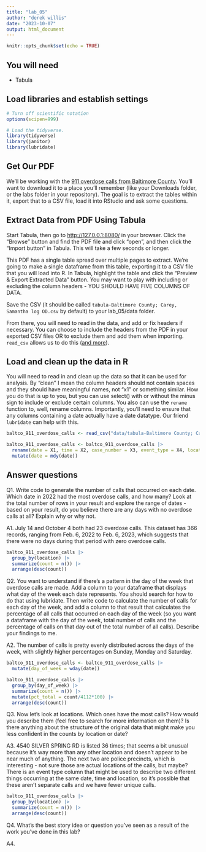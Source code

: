 ```yaml
---
title: "lab_05"
author: "derek willis"
date: "2023-10-07"
output: html_document
---
```


```r
knitr::opts_chunk$set(echo = TRUE)
```

## You will need

-   Tabula

## Load libraries and establish settings

```r
# Turn off scientific notation
options(scipen=999)

# Load the tidyverse.
library(tidyverse)
library(janitor)
library(lubridate)
```

## Get Our PDF

We'll be working with the [911 overdose calls from Baltimore County](https://drive.google.com/file/d/1qkYuojGF_6WKFr5aNQxmewDzcKyOiJFr/view?usp=share_link). You'll want to download it to a place you'll remember (like your Downloads folder, or the labs folder in your repository). The goal is to extract the tables within it, export that to a CSV file, load it into RStudio and ask some questions.

## Extract Data from PDF Using Tabula

Start Tabula, then go to <http://127.0.0.1:8080/> in your browser. Click the "Browse" button and find the PDF file and click "open", and then click the "Import button" in Tabula. This will take a few seconds or longer.

This PDF has a single table spread over multiple pages to extract. We're going to make a single dataframe from this table, exporting it to a CSV file that you will load into R. In Tabula, highlight the table and click the "Preview & Export Extracted Data" button. You may want to play with including or excluding the column headers - YOU SHOULD HAVE FIVE COLUMNS OF DATA.

Save the CSV (it should be called `tabula-Baltimore County; Carey, Samantha log OD.csv` by default) to your lab_05/data folder.

From there, you will need to read in the data, and add or fix headers if necessary. You can choose to include the headers from the PDF in your exported CSV files OR to exclude them and add them when importing. `read_csv` allows us to do this ([and more](https://readr.tidyverse.org/reference/read_delim.html)).

## Load and clean up the data in R

You will need to read in and clean up the data so that it can be used for analysis. By "clean" I mean the column headers should not contain spaces and they should have meaningful names, not "x1" or something similar. How you do that is up to you, but you can use select() with or without the minus sign to include or exclude certain columns. You also can use the `rename` function to, well, rename columns. Importantly, you'll need to ensure that any columns containing a date actually have a date datatype. Our friend `lubridate` can help with this.

```r
baltco_911_overdose_calls <- read_csv("data/tabula-Baltimore County; Carey, Samantha log OD.csv", col_names = FALSE)

baltco_911_overdose_calls <- baltco_911_overdose_calls |> 
  rename(date = X1, time = X2, case_number = X3, event_type = X4, location = X5) |> 
  mutate(date = mdy(date))
```

## Answer questions

Q1. Write code to generate the number of calls that occurred on each date. Which date in 2022 had the most overdose calls, and how many? Look at the total number of rows in your result and explore the range of dates - based on your result, do you believe there are any days with no overdose calls at all? Explain why or why not.

A1. July 14 and October 4 both had 23 overdose calls. This dataset has 366 records, ranging from Feb. 6, 2022 to Feb. 6, 2023, which suggests that there were no days during that period with zero overdose calls.

```r
baltco_911_overdose_calls |> 
  group_by(location) |> 
  summarize(count = n()) |> 
  arrange(desc(count))
```

Q2. You want to understand if there's a pattern in the day of the week that overdose calls are made. Add a column to your dataframe that displays what day of the week each date represents. You should search for how to do that using lubridate. Then write code to calculate the number of calls for each day of the week, and add a column to that result that calculates the percentage of all calls that occurred on each day of the week (so you want a dataframe with the day of the week, total number of calls and the percentage of calls on that day out of the total number of all calls). Describe your findings to me.

A2. The number of calls is pretty evenly distributed across the days of the week, with slightly higher percentages on Sunday, Monday and Saturday.

```r
baltco_911_overdose_calls <- baltco_911_overdose_calls |> 
  mutate(day_of_week = wday(date))

baltco_911_overdose_calls |> 
  group_by(day_of_week) |> 
  summarize(count = n()) |> 
  mutate(pct_total = count/4112*100) |> 
  arrange(desc(count))
```

Q3. Now let's look at locations. Which ones have the most calls? How would you describe them (feel free to search for more information on them)? Is there anything about the structure of the original data that might make you less confident in the counts by location or date?

A3. 4540 SILVER SPRING RD is listed 36 times; that seems a bit unusual because it's way more than any other location and doesn't appear to be near much of anything. The next two are police precincts, which is interesting - not sure those are actual locations of the calls, but maybe? There is an event type column that might be used to describe two different things occurring at the same date, time and location, so it's possible that these aren't separate calls and we have fewer unique calls.

```r
baltco_911_overdose_calls |> 
  group_by(location) |> 
  summarize(count = n()) |> 
  arrange(desc(count))
```

Q4. What's the best story idea or question you've seen as a result of the work you've done in this lab?

A4.
